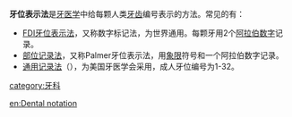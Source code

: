 '''牙位表示法'''是[[牙医学|牙医学]]中给每颗人类[[牙齿|牙齿]]编号表示的方法。常见的有：

*[[FDI牙位表示法|FDI牙位表示法]]，又称数字标记法，为世界通用。每颗牙用2个[[阿拉伯数字|阿拉伯数字]]记录。
*[[Palmer牙位表示法|部位记录法]]，又称Palmer牙位表示法，用[[象限|象限]]符号和一个阿拉伯数字记录。
*[[通用记录法_(牙科)|通用记录法]]（{{lang|en|Universal numbering system}}），为美国牙医学会采用，成人牙位编号为1-32。

[[category:牙科|category:牙科]]

[[en:Dental_notation|en:Dental notation]]